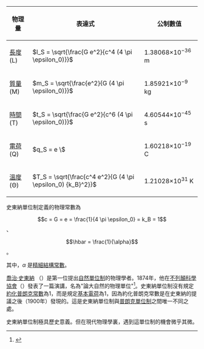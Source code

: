 {| class="wikitable" align="right" style="margin-left: 1em; background-color: #ffffff"
! 物理量
! 表達式
! 公制數值
|- align="left"
| [[長度|長度]] (L)
| <math>l_S = \sqrt{\frac{G e^2}{c^4 (4 \pi \epsilon_0)}}</math>
| 1.38068×10<sup>−36</sup> m
|-
| [[質量|質量]] (M)
| <math>m_S = \sqrt{\frac{e^2}{G (4 \pi \epsilon_0)}}</math>
| 1.85921×10<sup>−9</sup> kg
|-
| [[時間|時間]] (T)
| <math>t_S = \sqrt{\frac{G e^2}{c^6 (4 \pi \epsilon_0)}} </math>
| 4.60544×10<sup>−45</sup> s
|-
| [[電荷|電荷]] (Q)
| <math>q_S = e \ </math>
| 1.60218×10<sup>−19</sup> C
|-
| [[溫度|溫度]] (Θ)
| <math>T_S = \sqrt{\frac{c^4 e^2}{G (4 \pi \epsilon_0) {k_B}^2}}</math>
| 1.21028×10<sup>31</sup> K
|}

史東納單位制定義的物理常數為
:<math> c = G = e = \frac{1}{4 \pi \epsilon_0} = k_B = 1</math>、
:<math> \hbar = \frac{1}{\alpha}</math> 。

其中，<math>\alpha</math> 是[[精細結構常數|精細結構常數]]。

[[喬治·史東納|喬治·史東納]] （{{lang|en|George Stoney}}）是第一位提出[[自然單位制|自然單位制]]的物理學者。1874年，他在[[不列顛科學協會|不列顛科學協會]]（{{lang|en|British Association of Science}}）發表了一篇演講，名為"論大自然的物理單位"<ref>{{cite journal | last=Ray | first=T.P. | year=1981 | title=Stoney's Fundamental Units | journal=Irish Astronomical Journal | volume=15 | url=http://adsabs.harvard.edu/full/1981IrAJ...15..152R | page=152 | access-date=2015-03-14 | archive-date=2021-10-04 | archive-url=https://web.archive.org/web/20211004183116/http://adsabs.harvard.edu/full/1981IrAJ...15..152R | dead-url=no }}</ref>。史東納單位制沒有規定[[約化普朗克常數|約化普朗克常數]]為1，而是規定[[基本電荷|基本電荷]]為1，因為約化普朗克常數是在史東納的提議之後（1900年）發現的。這是史東納單位制與[[普朗克單位制|普朗克單位制]]之間唯一不同之處。

史東納單位制極具歷史意義。但在現代物理學裏，遇到這單位制的機會微乎其微。